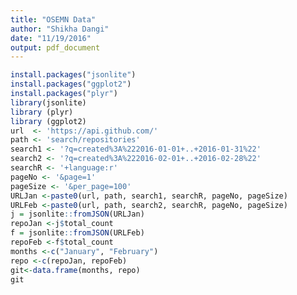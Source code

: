 ```yaml
---
title: "OSEMN Data"
author: "Shikha Dangi"
date: "11/19/2016"
output: pdf_document
---
```

```r
install.packages("jsonlite")
install.packages("ggplot2")
install.packages("plyr")
library(jsonlite)
library (plyr)
library (ggplot2)
url  <- 'https://api.github.com/'                          
path <- 'search/repositories'                                
search1 <- '?q=created%3A%222016-01-01+..+2016-01-31%22'     
search2 <- '?q=created%3A%222016-02-01+..+2016-02-28%22'     
searchR <- '+language:r'                                    
pageNo <- '&page=1'       
pageSize <- '&per_page=100'                                    
URLJan <-paste0(url, path, search1, searchR, pageNo, pageSize)
URLFeb <-paste0(url, path, search2, searchR, pageNo, pageSize)
j = jsonlite::fromJSON(URLJan)
repoJan <-j$total_count
f = jsonlite::fromJSON(URLFeb)
repoFeb <-f$total_count
months <-c("January", "February")
repo <-c(repoJan, repoFeb)
git<-data.frame(months, repo)
git
```
